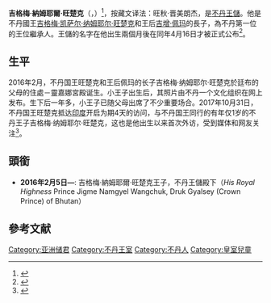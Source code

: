 {{Infobox Royalty
| name = 吉格梅·納姆耶爾·旺楚克
| title = 不丹王儲''殿下''<br>''HRH'' Druk Gyalsey of Bhutan
| image = Royal Prince of Bhutan (cropped).jpg
| image size = 150px
| caption = 
| spouse = 
| royal house  = [[旺楚克王朝|旺楚克王朝]]
| othertitles  = 吉格梅·納姆耶爾·旺楚克王子殿下<br>Prince Jigme Namgyel Wangchuck
| full name = 吉格梅·納姆耶爾·旺楚克<br />Jigme Namgyel Wangchuck
| father = [[吉格梅·凯萨尔·纳姆耶尔·旺楚克|吉格梅·凯萨尔·纳姆耶尔·旺楚克]]
| mother = [[吉增·佩玛|吉增·佩玛]]
| issue = 
| birth_date = {{birth date and age|2016|2|5|}}
| birth_place = {{BHU}}[[廷布|廷布]]靈嘉娜宮
| date of death  = 
| place of death = 
}}
{{Bhutan's royal family}}

'''吉格梅·納姆耶爾·旺楚克'''（{{dz|d=འཇིགས་མེད་རྣམ་རྒྱལ་དབང་ཕྱུག་|w='Jigs-med rNam-rgyal dBang-phyug|t=Jigme Namgyel Wangchuck}}，{{bd|2016年|2月5日|catIdx=W|}}）<ref>{{Cite news|url=http://www.kuenselonline.com/his-royal-highness-the-gyalsey-is-born-2/|title=His Royal Highness The Gyalsey is born|author=|date=2016-02-06|work=|newspaper=KuenselOnline|accessdate=2017-10-01|language=en-US|archive-date=2018-07-01|archive-url=https://web.archive.org/web/20180701030452/http://www.kuenselonline.com/his-royal-highness-the-gyalsey-is-born-2/|dead-url=no}}</ref>，按藏文译法：旺秋·晋美朗杰，是[[不丹|不丹]][[储君|王儲]]。他是不丹國王[[吉格梅·凯萨尔·纳姆耶尔·旺楚克|吉格梅·凯萨尔·纳姆耶尔·旺楚克]]和王后[[吉增·佩玛|吉增·佩玛]]的長子，為不丹第一位的王位繼承人。王儲的名字在他出生兩個月後在同年4月16日才被正式公布<ref>{{Cite news|url=http://www.kuenselonline.com/hrh-the-gyalsey-to-be-named-on-zhabdrung-kuchoe/|title=HRH The Gyalsey to be named on Zhabdrung Kuchoe|author=|date=2016-03-08|work=|newspaper=KuenselOnline|accessdate=2017-10-01|language=en-US|archive-date=2019-05-15|archive-url=https://web.archive.org/web/20190515021338/http://www.kuenselonline.com/hrh-the-gyalsey-to-be-named-on-zhabdrung-kuchoe/|dead-url=yes}}</ref>。

==生平==
2016年2月，不丹国王旺楚克和王后佩玛的长子吉格梅·纳姆耶尔·旺楚克於廷布的父母的住處－靈嘉娜宮殿诞生。小王子出生后，其照片由不丹一个文化组织在网上发布。生下后一年多，小王子已随父母出席了不少重要场合。2017年10月31日，不丹国王旺楚克抵达[[印度|印度]]开启为期4天的访问，与不丹国王同行的有年仅1岁的不丹王子吉格梅·纳姆耶尔·旺楚克，这也是他出生以来首次外访，受到媒体和网友关注<ref>{{Cite web |url = http://news.ifeng.com/a/20171103/52930375_0.shtml |title = 随父亲出访印度会见莫迪 不丹小王子萌翻网友 |author =  |date = 2017-11-03 |publisher = 凤凰网 |language =  |accessdate =  |quote =  |archive-date = 2019-05-15 |archive-url = https://web.archive.org/web/20190515011434/http://news.ifeng.com/a/20171103/52930375_0.shtml |dead-url = no }}</ref>。

== 頭銜 ==
*'''2016年2月5日—''': 吉格梅·納姆耶爾·旺楚克王子，不丹王儲殿下（''His Royal Highness'' Prince Jigme Namgyel Wangchuk, Druk Gyalsey (Crown Prince) of Bhutan）

== 參考文献 ==
{{Reflist|2}}

{{Current heirs of monarchies}}

{{DEFAULTSORT: Wangchuk, Jigme Namgyel}}
[[Category:亚洲储君|Category:亚洲储君]]
[[Category:不丹王室|Category:不丹王室]]
[[Category:不丹人|Category:不丹人]]
[[Category:皇室兒童|Category:皇室兒童]]
